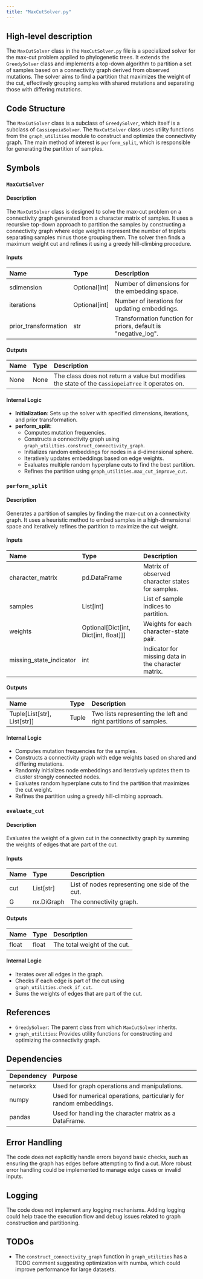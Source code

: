 ```yaml
---
title: "MaxCutSolver.py"
---
```


## High-level description

The `MaxCutSolver` class in the `MaxCutSolver.py` file is a specialized solver for the max-cut problem applied to phylogenetic trees. It extends the `GreedySolver` class and implements a top-down algorithm to partition a set of samples based on a connectivity graph derived from observed mutations. The solver aims to find a partition that maximizes the weight of the cut, effectively grouping samples with shared mutations and separating those with differing mutations.

## Code Structure

The `MaxCutSolver` class is a subclass of `GreedySolver`, which itself is a subclass of `CassiopeiaSolver`. The `MaxCutSolver` class uses utility functions from the `graph_utilities` module to construct and optimize the connectivity graph. The main method of interest is `perform_split`, which is responsible for generating the partition of samples.

## Symbols

### `MaxCutSolver`
#### Description
The `MaxCutSolver` class is designed to solve the max-cut problem on a connectivity graph generated from a character matrix of samples. It uses a recursive top-down approach to partition the samples by constructing a connectivity graph where edge weights represent the number of triplets separating samples minus those grouping them. The solver then finds a maximum weight cut and refines it using a greedy hill-climbing procedure.

#### Inputs
| Name | Type | Description |
|:-----|:-----|:------------|
| sdimension | Optional[int] | Number of dimensions for the embedding space. |
| iterations | Optional[int] | Number of iterations for updating embeddings. |
| prior_transformation | str | Transformation function for priors, default is "negative_log". |

#### Outputs
| Name | Type | Description |
|:-----|:-----|:------------|
| None | None | The class does not return a value but modifies the state of the `CassiopeiaTree` it operates on. |

#### Internal Logic
- **Initialization**: Sets up the solver with specified dimensions, iterations, and prior transformation.
- **perform_split**: 
  - Computes mutation frequencies.
  - Constructs a connectivity graph using `graph_utilities.construct_connectivity_graph`.
  - Initializes random embeddings for nodes in a d-dimensional sphere.
  - Iteratively updates embeddings based on edge weights.
  - Evaluates multiple random hyperplane cuts to find the best partition.
  - Refines the partition using `graph_utilities.max_cut_improve_cut`.

### `perform_split`
#### Description
Generates a partition of samples by finding the max-cut on a connectivity graph. It uses a heuristic method to embed samples in a high-dimensional space and iteratively refines the partition to maximize the cut weight.

#### Inputs
| Name | Type | Description |
|:-----|:-----|:------------|
| character_matrix | pd.DataFrame | Matrix of observed character states for samples. |
| samples | List[int] | List of sample indices to partition. |
| weights | Optional[Dict[int, Dict[int, float]]] | Weights for each character-state pair. |
| missing_state_indicator | int | Indicator for missing data in the character matrix. |

#### Outputs
| Name | Type | Description |
|:-----|:-----|:------------|
| Tuple[List[str], List[str]] | Tuple | Two lists representing the left and right partitions of samples. |

#### Internal Logic
- Computes mutation frequencies for the samples.
- Constructs a connectivity graph with edge weights based on shared and differing mutations.
- Randomly initializes node embeddings and iteratively updates them to cluster strongly connected nodes.
- Evaluates random hyperplane cuts to find the partition that maximizes the cut weight.
- Refines the partition using a greedy hill-climbing approach.

### `evaluate_cut`
#### Description
Evaluates the weight of a given cut in the connectivity graph by summing the weights of edges that are part of the cut.

#### Inputs
| Name | Type | Description |
|:-----|:-----|:------------|
| cut | List[str] | List of nodes representing one side of the cut. |
| G | nx.DiGraph | The connectivity graph. |

#### Outputs
| Name | Type | Description |
|:-----|:-----|:------------|
| float | float | The total weight of the cut. |

#### Internal Logic
- Iterates over all edges in the graph.
- Checks if each edge is part of the cut using `graph_utilities.check_if_cut`.
- Sums the weights of edges that are part of the cut.

## References

- `GreedySolver`: The parent class from which `MaxCutSolver` inherits.
- `graph_utilities`: Provides utility functions for constructing and optimizing the connectivity graph.

## Dependencies

| Dependency | Purpose |
|:-----------|:--------|
| networkx | Used for graph operations and manipulations. |
| numpy | Used for numerical operations, particularly for random embeddings. |
| pandas | Used for handling the character matrix as a DataFrame. |

## Error Handling

The code does not explicitly handle errors beyond basic checks, such as ensuring the graph has edges before attempting to find a cut. More robust error handling could be implemented to manage edge cases or invalid inputs.

## Logging

The code does not implement any logging mechanisms. Adding logging could help trace the execution flow and debug issues related to graph construction and partitioning.

## TODOs

- The `construct_connectivity_graph` function in `graph_utilities` has a TODO comment suggesting optimization with numba, which could improve performance for large datasets.